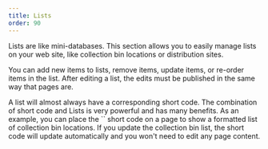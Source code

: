 ```yaml
---
title: Lists
order: 90
---
```

Lists are like mini-databases. This section allows you to easily manage lists on your web site, like collection bin locations or distribution sites.

You can add new items to lists, remove items, update items, or re-order items in the list. After editing a list, the edits must be published in the same way that pages are. 

<Aside>
    A list will almost always have a corresponding short code. The combination of short code and Lists is very powerful and has many benefits. As an example, you can place the `<CollectionBins />` short code on a page to show a formatted list of collection bin locations. If you update the collection bin list, the short code will update automatically and you won't need to edit any page content. 
</Aside>
